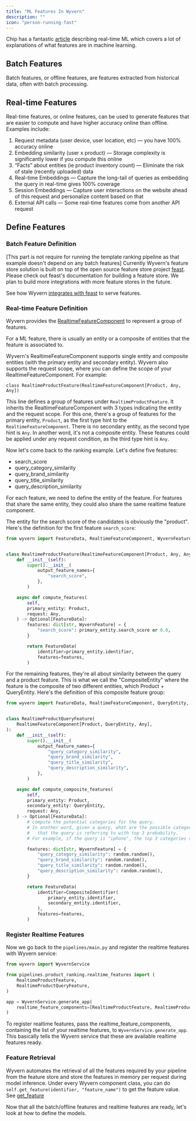 ```yaml
---
title: "ML Features In Wyvern"
description: ""
icon: "person-running-fast"
---
```


Chip has a fantastic [article](https://huyenchip.com/2022/01/02/real-time-machine-learning-challenges-and-solutions.html) describing real-time ML which covers a lot of explanations of what features are in machine learning.

## Batch Features

Batch features, or offline features, are features extracted from historical data, often with batch processing.

## Real-time Features

Real-time features, or online features, can be used to generate features that are easier to compute and have higher accuracy online than offline. Examples include:

1. Request metadata (user device, user location, etc) — you have 100% accuracy online
2. Embedding similarity (user x product) — Storage complexity is significantly lower if you compute this online
3. “Facts” about entities (ie product inventory count) — Eliminate the risk of stale (recently uploaded) data
4. Real-time Embeddings — Capture the long-tail of queries as embedding the query in real-time gives 100% coverage
5. Session Embeddings — Capture user interactions on the website ahead of this request and personalize content based on that
6. External API calls — Some real-time features come from another API request

## Define Features

### Batch Feature Definition

[This part is not require for running the template ranking pipeline as that example doesn't depend on any batch features]
Currently Wyvern's feature store solution is built on top of the open source feature store project [feast](https://feast.dev/). Please check out feast's documentation for building a feature store. We plan to build more integrations with more feature stores in the future.

See how Wyvern [integrates with feast](/feature_serving) to serve features.

### Real-time Feature Definition

Wyvern provides the [RealtimeFeatureComponent](https://docs.wyvern.ai/sdk_ref#realtimefeaturecomponent-objects) to represent a group of features.

For a ML feature, there is usually an entity or a composite of entities that the feature is associated to.

Wyvern's RealtimeFeatureComponent supports single entity and composite entities (with the primary entity and secondary entity). Wyvern also supports the request scope, where you can define the scope of your RealtimeFeatureComponent. For example:

```
class RealtimeProductFeature(RealtimeFeatureComponent[Product, Any, Any])
```

This line defines a group of features under `RealtimeProductFeature`. It inherits the RealtimeFeatureComponent with 3 types indicating the entity and the request scope. For this one, there's a group of features for the primary entity, `Product`, as the first type hint to the `RealtimeFeatureComponent`. There is no secondary entity, as the second type hint is `Any`. In another word, it's not a composite entity. These features could be applied under any request condition, as the third type hint is `Any`.

Now let's come back to the ranking example. Let's define five features:

- search_score
- query_category_similarity
- query_brand_similarity
- query_title_similarity
- query_description_similarity

For each feature, we need to define the entity of the feature. For features that share the same entity, they could also share the same realtime feature component.

The entity for the search score of the candidates is obviously the "product". Here's the definition for the first feature `search_score`:

```python pipelines/product_ranking/realtime_features.py
from wyvern import FeatureData, RealtimeFeatureComponent, WyvernFeature


class RealtimeProductFeature(RealtimeFeatureComponent[Product, Any, Any]):
    def __init__(self):
        super().__init__(
            output_feature_names={
                "search_score",
            },
        )

    async def compute_features(
        self,
        primary_entity: Product,
        request: Any,
    ) -> Optional[FeatureData]:
        features: dict[str, WyvernFeature] = {
            "search_score": primary_entity.search_score or 0.0,
        }

        return FeatureData(
            identifier=primary_entity.identifier,
            features=features,
        )
```

For the remaining features, they're all about similarity between the query and a product feature. This is what we call the "CompositeEntity" where the feature is the composite of two different entities, which Product + QueryEntity. Here's the definition of this composite feature group:

```python pipelines/product_ranking/realtime_features.py
from wyvern import FeatureData, RealtimeFeatureComponent, QueryEntity, WyvernFeature


class RealtimeProductQueryFeature(
    RealtimeFeatureComponent[Product, QueryEntity, Any],
):
    def __init__(self):
        super().__init__(
            output_feature_names={
                "query_category_similarity",
                "query_brand_similarity",
                "query_title_similarity",
                "query_description_similarity",
            },
        )

    async def compute_composite_features(
        self,
        primary_entity: Product,
        secondary_entity: QueryEntity,
        request: Any,
    ) -> Optional[FeatureData]:
        # compute the potential categories for the query.
        # In another word, given a query, what are the possible categories
        #   that the query is referring to with top 3 probability.
        # For example, if the query is "iphone", the top 3 categories could be "iphone", "iphone case", "iphone charger"

        features: dict[str, WyvernFeature] = {
            "query_category_similarity": random.random(),
            "query_brand_similarity": random.random(),
            "query_title_similarity": random.random(),
            "query_description_similarity": random.random(),
        }

        return FeatureData(
            identifier=CompositeIdentifier(
                primary_entity.identifier,
                secondary_entity.identifier,
            ),
            features=features,
        )
```

### Register Realtime Features

Now we go back to the `pipelines/main.py` and register the realtime features with Wyvern service:

```python pipelines/main.py
from wyvern import WyvernService

from pipelines.product_ranking.realtime_features import (
    RealtimeProductFeature,
    RealtimeProductQueryFeature,
)

app = WyvernService.generate_app(
    realtime_feature_components=[RealtimeProductFeature, RealtimeProductQueryFeature],
)
```

To register realtime features, pass the realtime_feature_components, containing the list of your realtime features, to `WyvernService.generate_app`. This basically tells the Wyvern service that these are available realtime features ready.

### Feature Retrieval

Wyvern automates the retrieval of all the features required by your pipeline from the feature store and store the features in memory per request during model inference. Under every Wyvern component class, you can do `self.get_feature(identifier, "feature_name")` to get the feature value. See [get_feature](https://docs.wyvern.ai/sdk_ref#get-feature)

Now that all the batch/offline features and realtime features are ready, let's look at how to define the models.
